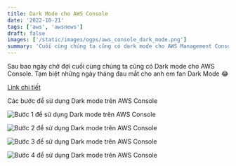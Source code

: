 ```yaml
---
title: Dark Mode cho AWS Console
date: '2022-10-21'
tags: ['aws', 'awsnews']
draft: false
images: ['/static/images/ogps/aws_console_dark_mode.png']
summary: 'Cuối cùng chúng ta cũng có dark mode cho AWS Management Console'
---
```


Sau bao ngày chờ đợi cuối cùng chúng ta cũng có Dark mode cho AWS Console. Tạm biệt những ngày tháng đau mắt cho anh em fan Dark Mode 😂

[Link chi tiết](https://aws.amazon.com/vi/about-aws/whats-new/2022/10/dark-mode-support-aws-management-console/)

Các bước để sử dụng Dark mode trên AWS Console

![Bước 1 để sử dụng Dark mode trên AWS Console](/static/images/assets/darkmode_step1.png)

![Bước 2 để sử dụng Dark mode trên AWS Console](/static/images/assets/darkmode_step2.png)

![Bước 3 để sử dụng Dark mode trên AWS Console](/static/images/assets/darkmode_step3.png)

![Bước 4 để sử dụng Dark mode trên AWS Console](/static/images/assets/darkmode_step4.png)
